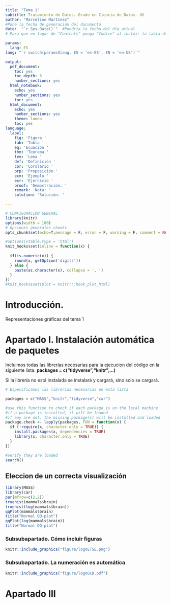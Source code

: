 ```yaml
---
title: "Tema 1"
subtitle: Tratamiento de Datos. Grado en Ciencia de Datos- UV
author: "Marcelino Martínez"
#Pone la fecha de generación del documento
date:  "`r Sys.Date()`"  #Pondría la fecha del día actual
# Para que en lugar de "Contents" ponga "Indice" al incluir la tabla de contenido

params:
  lang: ES
lang: "`r switch(params$lang, ES = 'es-ES', EN = 'en-US')`"

output:
  pdf_document:
    toc: yes
    toc_depth: 3
    number_sections: yes
  html_notebook:
    echo: yes
    number_sections: yes
    toc: yes
  html_document:
    echo: yes
    number_sections: yes
    theme: lumen
    toc: yes
language:
  label:
    fig: 'Figura '
    tab: 'Tabla '
    eq: 'Ecuación '
    thm: 'Teorema '
    lem: 'Lema '
    def: 'Definición '
    cor: 'Corolario '
    prp: 'Proposición '
    exm: 'Ejemplo '
    exr: 'Ejercicio '
    proof: 'Demostración. '
    remark: 'Nota: '
    solution: 'Solución. '

---
```



```r

# CONFIGURACIÓN GENERAL
library(knitr)
options(width = 100)
# Opciones generales chunks
opts_chunk$set(echo=T,message = F, error = F, warning = F, comment = NA, fig.align = 'center', dpi = 100, tidy = F, cache.path = '.cache/', fig.path = './figure/')

#options(xtable.type = 'html')
knit_hooks$set(inline = function(x) {
  
  if(is.numeric(x)) {
    round(x, getOption('digits'))
  } else {
    paste(as.character(x), collapse = ', ')
  }
})
#knit_hooks$set(plot = knitr:::hook_plot_html)
```


# Introducción.

Representaciones gráficas del tema 1

# Apartado I. Instalación automática de paquetes

Incluimos todas las librerías necesarias para la ejecucion del código en la siguiente lista. **packages = c("tidyverse","knitr",...)**

Si la librería no está instalada se instalará y cargará, sino solo se cargará.


```r
# Especificamos las librerías necesarias en esta lista

packages = c("MASS","knitr","tidyverse","car")

#use this function to check if each package is on the local machine
#if a package is installed, it will be loaded
#if any are not, the missing package(s) will be installed and loaded
package.check <- lapply(packages, FUN = function(x) {
  if (!require(x, character.only = TRUE)) {
    install.packages(x, dependencies = TRUE)
    library(x, character.only = TRUE)
  }
})

#verify they are loaded
search()

```

<!-- # Apartado II. Crea un proyecto. -->

<!-- Para cada tarea crea un nuevo proyecto con, al menos, una carpeta *./data*, que contenga los datos y otra **./figure** (puedes usar carpetas adicionales para organizar la información **./program**, etc) -->


<!-- ```{r} -->



<!-- ``` -->

## Eleccion de un correcta visualización

```r
library(MASS)
library(car)
par(mfrow=c(2,2))
truehist(mammals$brain)
truehist(log(mammals$brain))
qqPlot(mammals$brain)
title("Normal QQ-plot")
qqPlot(log(mammals$brain))
title("Normal QQ-plot")


```

### Subsubapartado. Cómo incluir figuras



```r
knitr::include_graphics("figure/logoETSE.png")
```
### Subsubapartado. La numeración es automática
```r
knitr::include_graphics("figure/logoGCD.pdf")
```


# Apartado III


```r



```




